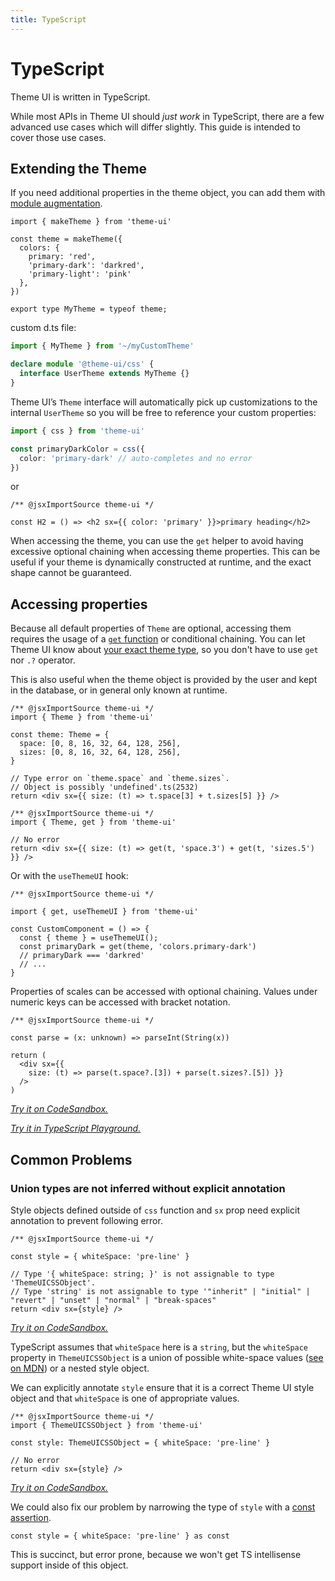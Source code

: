 ```yaml
---
title: TypeScript
---
```


# TypeScript

Theme UI is written in TypeScript.

While most APIs in Theme UI should _just work_ in TypeScript,
there are a few advanced use cases which will differ slightly.
This guide is intended to cover those use cases.

## Extending the Theme

If you need additional properties in the theme object,
you can add them with [module augmentation](https://www.typescriptlang.org/docs/handbook/declaration-merging.html#module-augmentation).

```tsx
import { makeTheme } from 'theme-ui'

const theme = makeTheme({
  colors: {
    primary: 'red',
    'primary-dark': 'darkred',
    'primary-light': 'pink'
  },
})

export type MyTheme = typeof theme;
```

custom d.ts file:

```ts
import { MyTheme } from '~/myCustomTheme'

declare module '@theme-ui/css' {
  interface UserTheme extends MyTheme {}
}
```

Theme UI’s `Theme` interface will automatically pick up customizations to the
internal `UserTheme` so you will be free to reference your custom properties:

```ts
import { css } from 'theme-ui'

const primaryDarkColor = css({
  color: 'primary-dark' // auto-completes and no error
})
```

or

```tsx
/** @jsxImportSource theme-ui */

const H2 = () => <h2 sx={{ color: 'primary' }}>primary heading</h2>
````

When accessing the theme, you can use the `get` helper to avoid having
excessive optional chaining when accessing theme properties. This
can be useful if your theme is dynamically constructed at runtime,
and the exact shape cannot be guaranteed.

## Accessing properties

Because all default properties of `Theme` are optional,
accessing them requires the usage of a [`get` function](/api#get) or conditional chaining.
You can let Theme UI know about [your exact theme type](#extending-the-theme),
so you don't have to use `get` nor `.?` operator.

This is also useful when the theme object is provided by the user and kept in the database,
or in general only known at runtime.

```tsx
/** @jsxImportSource theme-ui */
import { Theme } from 'theme-ui'

const theme: Theme = {
  space: [0, 8, 16, 32, 64, 128, 256],
  sizes: [0, 8, 16, 32, 64, 128, 256],
}

// Type error on `theme.space` and `theme.sizes`.
// Object is possibly 'undefined'.ts(2532)
return <div sx={{ size: (t) => t.space[3] + t.sizes[5] }} />
```

```tsx
/** @jsxImportSource theme-ui */
import { Theme, get } from 'theme-ui'

// No error
return <div sx={{ size: (t) => get(t, 'space.3') + get(t, 'sizes.5') }} />
```

Or with the `useThemeUI` hook:

```tsx
/** @jsxImportSource theme-ui */

import { get, useThemeUI } from 'theme-ui'

const CustomComponent = () => {
  const { theme } = useThemeUI();
  const primaryDark = get(theme, 'colors.primary-dark')
  // primaryDark === 'darkred'
  // ...
}
```

Properties of scales can be accessed with optional chaining.
Values under numeric keys can be accessed with bracket notation.

```tsx
/** @jsxImportSource theme-ui */

const parse = (x: unknown) => parseInt(String(x))

return (
  <div sx={{
    size: (t) => parse(t.space?.[3]) + parse(t.sizes?.[5]) }}
  />
)
```

_[Try it on CodeSandbox.](https://codesandbox.io/s/theme-ui-typescript-tips-yh8u1?file=/src/App.tsx)_

_[Try it in TypeScript Playground.](https://www.typescriptlang.org/v2/en/play?#code/JYWwDg9gTgLgBAbzgFQBYFMTrgXzgMyghDgHIYMsBaAV2FIG4AoJ4AOxnSnwEMBjbAFkAngGVhHHgA8AEsADmqADYLUMdvLSZsCJnALR08ojTYATAFxwAzjCgbmOFmfR8lPKNhAQzNJdnJKdFp6RD04dk5ufmwtLDD9fWsJGGk5RRVFdTZ5KxFxSVlVTLUNOPRwpycmPgg2WzgKbStyuABeBJsUtOLVbNzO-XxDYwhTSzIAYgAmWdIAGkqmHGYauobkwvTlPo12xqCAOk3UoozdnLX6+C4iKH2mrGPhGDYe86yNJiA)_

## Common Problems

### Union types are not inferred without explicit annotation

Style objects defined outside of `css` function and `sx` prop need explicit
annotation to prevent following error.

```tsx
/** @jsxImportSource theme-ui */

const style = { whiteSpace: 'pre-line' }

// Type '{ whiteSpace: string; }' is not assignable to type 'ThemeUICSSObject'.
// Type 'string' is not assignable to type '"inherit" | "initial" | "revert" | "unset" | "normal" | "break-spaces"
return <div sx={style} />
```

_[Try it on CodeSandbox.](https://codesandbox.io/s/theme-ui-inferrence-too-wide-vkrf5?file=/src/index.tsx&view=editor&previewwindow=tests)_

TypeScript assumes that `whiteSpace` here is a `string`, but the `whiteSpace`
property in `ThemeUICSSObject` is a union of possible white-space values
([see on MDN](https://developer.mozilla.org/en-US/docs/Web/CSS/white-space#Values))
or a nested style object.

We can explicitly annotate `style` ensure that it is a correct Theme UI style
object and that `whiteSpace` is one of appropriate values.

```tsx
/** @jsxImportSource theme-ui */
import { ThemeUICSSObject } from 'theme-ui'

const style: ThemeUICSSObject = { whiteSpace: 'pre-line' }

// No error
return <div sx={style} />
```

_[Try it on CodeSandbox.](https://codesandbox.io/s/theme-ui-inferrence-too-wide-vkrf5?file=/src/index.tsx&view=editor&previewwindow=tests)_

We could also fix our problem by narrowing the type of `style` with a
[const assertion](https://www.typescriptlang.org/docs/handbook/release-notes/typescript-3-4.html#const-assertions).

```tsx
const style = { whiteSpace: 'pre-line' } as const
```

This is succinct, but error prone, because we won't get TS intellisense support inside of this object.
